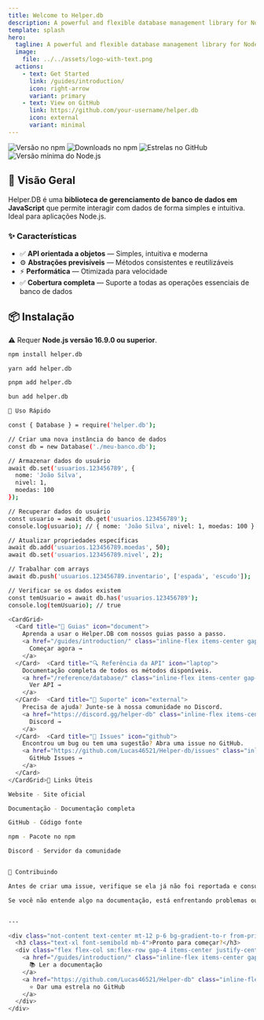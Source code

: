 ```yaml
---
title: Welcome to Helper.db
description: A powerful and flexible database management library for Node.js applications.
template: splash
hero:
  tagline: A powerful and flexible database management library for Node.js applications. Built for performance, designed for simplicity.
  image:
    file: ../../assets/logo-with-text.png
  actions:
    - text: Get Started
      link: /guides/introduction/
      icon: right-arrow
      variant: primary
    - text: View on GitHub
      link: https://github.com/your-username/helper.db
      icon: external
      variant: minimal
---
```



<div class="not-content">
  <div class="flex flex-wrap items-center justify-center gap-2 mb-8">
    <img src="https://img.shields.io/npm/v/helper.db?color=5865f2&style=for-the-badge" alt="Versão no npm" />
    <img src="https://img.shields.io/npm/dt/helper.db?color=5865f2&style=for-the-badge" alt="Downloads no npm" />
    <img src="https://img.shields.io/github/stars/Lucas46521/Helper-db?color=5865f2&style=for-the-badge" alt="Estrelas no GitHub" />
    <img src="https://img.shields.io/badge/Node.js-16.9.0+-green?style=for-the-badge" alt="Versão mínima do Node.js" />
  </div>
</div>

## 🚀 Visão Geral

Helper.DB é uma **biblioteca de gerenciamento de banco de dados em JavaScript** que permite interagir com dados de forma simples e intuitiva. Ideal para aplicações Node.js.

### ✨ Características

- ✅ **API orientada a objetos** — Simples, intuitiva e moderna
- ⚙️ **Abstrações previsíveis** — Métodos consistentes e reutilizáveis
- ⚡ **Performática** — Otimizada para velocidade
- ✅ **Cobertura completa** — Suporte a todas as operações essenciais de banco de dados

## 📦 Instalação

⚠️ Requer **Node.js versão 16.9.0 ou superior**.

```bash title="Instalar via NPM"
npm install helper.db

yarn add helper.db

pnpm add helper.db

bun add helper.db

🔧 Uso Rápido

const { Database } = require('helper.db');

// Criar uma nova instância do banco de dados
const db = new Database('./meu-banco.db');

// Armazenar dados do usuário
await db.set('usuarios.123456789', {
  nome: 'João Silva',
  nivel: 1,
  moedas: 100
});

// Recuperar dados do usuário
const usuario = await db.get('usuarios.123456789');
console.log(usuario); // { nome: 'João Silva', nivel: 1, moedas: 100 }

// Atualizar propriedades específicas
await db.add('usuarios.123456789.moedas', 50);
await db.set('usuarios.123456789.nivel', 2);

// Trabalhar com arrays
await db.push('usuarios.123456789.inventario', ['espada', 'escudo']);

// Verificar se os dados existem
const temUsuario = await db.has('usuarios.123456789');
console.log(temUsuario); // true

<CardGrid>
  <Card title="📖 Guias" icon="document">
    Aprenda a usar o Helper.DB com nossos guias passo a passo.
    <a href="/guides/introduction/" class="inline-flex items-center gap-1 text-primary hover:underline mt-2">
      Começar agora →
    </a>
  </Card>  <Card title="🔍 Referência da API" icon="laptop">
    Documentação completa de todos os métodos disponíveis.
    <a href="/reference/database/" class="inline-flex items-center gap-1 text-primary hover:underline mt-2">
      Ver API →
    </a>
  </Card>  <Card title="💬 Suporte" icon="external">
    Precisa de ajuda? Junte-se à nossa comunidade no Discord.
    <a href="https://discord.gg/helper-db" class="inline-flex items-center gap-1 text-primary hover:underline mt-2">
      Discord →
    </a>
  </Card>  <Card title="🐛 Issues" icon="github">
    Encontrou um bug ou tem uma sugestão? Abra uma issue no GitHub.
    <a href="https://github.com/Lucas46521/Helper-db/issues" class="inline-flex items-center gap-1 text-primary hover:underline mt-2">
      GitHub Issues →
    </a>
  </Card>
</CardGrid>🔗 Links Úteis

Website - Site oficial

Documentação - Documentação completa

GitHub - Código fonte

npm - Pacote no npm

Discord - Servidor da comunidade


🤝 Contribuindo

Antes de criar uma issue, verifique se ela já não foi reportada e consulte a documentação.

Se você não entende algo na documentação, está enfrentando problemas ou apenas precisa de uma orientação, não hesite em se juntar ao nosso Servidor Discord oficial.


---

<div class="not-content text-center mt-12 p-6 bg-gradient-to-r from-primary/10 to-accent/10 rounded-lg border border-border">
  <h3 class="text-xl font-semibold mb-4">Pronto para começar?</h3>
  <div class="flex flex-col sm:flex-row gap-4 items-center justify-center">
    <a href="/guides/introduction/" class="inline-flex items-center gap-2 bg-primary text-primary-foreground px-6 py-3 rounded-lg font-medium hover:bg-primary/90 transition-colors">
      📚 Ler a documentação
    </a>
    <a href="https://github.com/Lucas46521/Helper-db" class="inline-flex items-center gap-2 bg-secondary text-secondary-foreground px-6 py-3 rounded-lg font-medium hover:bg-secondary/90 transition-colors">
      ⭐ Dar uma estrela no GitHub
    </a>
  </div>
</div>
